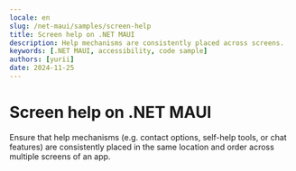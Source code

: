 ```yaml
---
locale: en
slug: /net-maui/samples/screen-help
title: Screen help on .NET MAUI
description: Help mechanisms are consistently placed across screens.
keywords: [.NET MAUI, accessibility, code sample]
authors: [yurii]
date: 2024-11-25
---
```


# Screen help on .NET MAUI

Ensure that help mechanisms (e.g. contact options, self-help tools, or chat features) are consistently placed in the same location and order across multiple screens of an app.

<CodeSample id="screen-help" framework="net-maui" locale="en"/>
